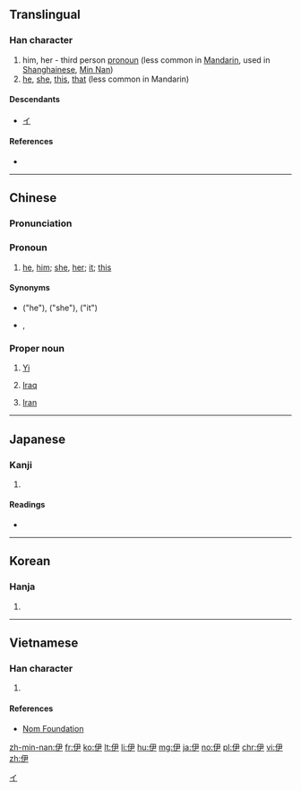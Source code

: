 ==Translingual==

===Han character===
{{Han char|rn=9|rad=人|as=04|sn=6|four=27257|canj=OSK|ids=⿰亻尹}}

# him, her - third person [[pronoun]] (less common in [[Mandarin]], used in [[Shanghainese]], [[Min Nan]])
# [[he]], [[she]], [[this]], [[that]] (less common in Mandarin)

====Descendants====
* [[イ]]

====References====
* {{Han ref|kx=0095.150|dkj=00432|dj=0202.010|hdz=10126.090|uh=4F0A|ud=20234|bh=A5EC|bd=42476}}

[[Category:Han characters from which katakana were derived|イ]]

----

==Chinese==
{{zh-forms}}

===Pronunciation===
{{zh-pron
|m=yī
|c=ji1
|mn=i
|w=3hhi
|mc=y
|oc=y
|cat=pron,pn
}}

===Pronoun===
{{zh-pronoun}}

# {{context|chiefly|Min Nan|Wu|lang=zh|sort=3hhi}} [[he]], [[him]]; [[she]], [[her]]; [[it]]; [[this]]
#: {{zh-usex|儂 來 找 我 兒子，伊 正好 勿 拉 海，對勿起。|I am sorry that you come to see my son, but '''he''' is not present now|SH}}

====Synonyms====
* {{qualifier|Mandarin|literary}} {{zh-l|他}} ("he"), {{zh-l|她}} ("she"), {{zh-l|它}} ("it")
* {{qualifier|Cantonese|Hakka}} {{zh-l|佢}}, {{zh-l|渠}}

===Proper noun===
{{zh-proper noun}}

# {{surname|lang=zh}} [[Yi]]
# {{abbreviation of|伊拉克|lang=zh|dot=:}} [[Iraq]]
# {{abbreviation of|伊朗|lang=zh|dot=:}} [[Iran]]

----

==Japanese==

===Kanji===
{{ja-kanji|grade=|rs=人04}}

# {{defn|lang=ja|sort=人04}}

====Readings====
* {{ja-readings|goon=[[い]] (i)|kanon=[[い]] (i)|kun=[[これ]] (kore), [[かれ]] (kare), [[ただ]] (tada)}}

----

==Korean==

===Hanja===
{{ko-hanja|hangeul=이|rv=i|mr=yi}}

# {{defn|lang=ko|sort=人04}}

----

==Vietnamese==

===Han character===
{{vi-hantu|[[y]], [[ì]], [[huy]]|rs=人04}}

# {{defn|lang=vi|sort=人04}}

====References====
* [http://nomfoundation.org/common/nom_details.php?codepoint=4f0a Nom Foundation]

[[zh-min-nan:伊]]
[[fr:伊]]
[[ko:伊]]
[[lt:伊]]
[[li:伊]]
[[hu:伊]]
[[mg:伊]]
[[ja:伊]]
[[no:伊]]
[[pl:伊]]
[[chr:伊]]
[[vi:伊]]
[[zh:伊]]